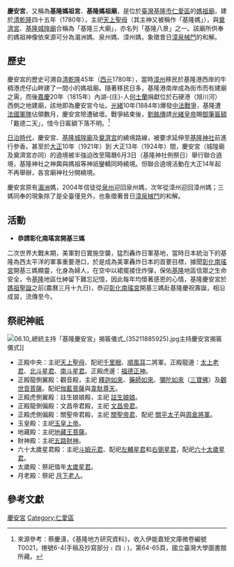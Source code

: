 {{坐標|25|7|46.57|N|121|44|26.24|E|display=title}}
{{東亞廟宇
| name = 基隆慶安宮
| img = File:基隆慶安宮.JPG
| img_capt = 主殿
| image_width = 260px
| location = [[臺灣|臺灣]][[基隆市|基隆市]][[仁愛區|仁愛區]]忠二路1號
| god = [[天上聖母|天上聖母]]
| type = 媽祖廟
| struct =  重簷歇山式{{r|基}}
| open_year = 建廟：[[臺灣清治時期|清]][[乾隆|乾隆]]四十五年（1780年）<br />遷址：清[[嘉慶|嘉慶]]二十年（1815年）
| cere_date = 農曆三月廿三日：[[媽祖誕|媽祖聖誕]]
| cultural_collection = 
|}}

'''慶安宮'''，又稱為'''基隆媽祖宮'''、'''基隆媽祖廟'''，是位於[[臺灣|臺灣]][[基隆市|基隆市]][[仁愛區|仁愛區]]的[[媽祖廟|媽祖廟]]，建於[[臺灣清治時期|清]][[乾隆|乾隆]]四十五年（1780年），主祀[[媽祖|天上聖母]]（其主神又被稱作「基隆媽」），與[[奠濟宮|奠濟宮]]、[[基隆城隍廟|基隆城隍廟]]合稱為「基隆三大廟」，亦名列「基隆八景」之一{{r|區}}。該廟所供奉的媽祖神像依來源可分為湄洲媽、泉州媽、漳州媽，象徵昔日[[漳泉械鬥|漳泉械鬥]]的和解{{r|基}}。

==歷史==
慶安宮的歷史可溯自[[清|清]][[乾隆|乾隆]]45年（[[西元|西元]]1780年）{{r|區}}，當時[[漳州|漳州]]移民於基隆港西岸的牛稠港虎仔山畔建了一間小的媽祖廟{{r|基}}。隨著移民日多，基隆港南岸成為街市而有建廟之需，而後[[嘉慶|嘉慶]]20年（1815年）內湖-{庄}-人[[何士蘭|何士蘭]]捐獻位於石硬港（旭川河）西側之地建廟，該地即為慶安宮今址{{r|基}}。[[光緒|光緒]]10年(1884年)爆發[[中法戰爭|中法戰爭]]，基隆遭[[法國軍隊|法國軍隊]]佔領數月，慶安宮險遭破壞。戰爭結束後，[[劉銘傳|劉銘傳]]請[[光緒皇帝|光緒皇帝]]賜[[御筆匾額|御筆匾額]]「戴德二天」，惜今日匾額下落不明。<ref>來源參考：蔡慶濤，《基隆地方研究資料》，收入伊能嘉矩文庫微卷編號T0021，捲號6-4(手稿及抄寫部分﹝四﹞)，第64-65頁，國立臺灣大學圖書館所藏。</ref>

[[台灣日治時期|日治時代]]，慶安宮、[[基隆城隍廟|基隆城隍廟]]及[[奠濟宮|奠濟宮]]的繞境路線，被要求延伸至[[基隆神社|基隆神社]]前進行參香。甚至於[[大正|大正]]10年（1921年）到 大正13年（1924年）間，慶安宮（城隍廟及奠濟宮亦同）的遶境被半強迫改至陽曆6月3日（基隆神社例祭日）舉行聯合遶境，基隆神社之神輿與媽祖等神祇鑾轎同時繞境。但聯合遶境活動在大正14年起不再舉辦，各宮廟神社分開繞境。

慶安宮原有[[湄洲|湄洲]]媽，2004年信徒從[[泉州|泉州]]迎回泉州媽，次年從漳州迎回漳州媽；三媽同奉的現象除了是全臺僅見外，也象徵著昔日[[漳泉械鬥|漳泉械鬥]]的和解{{r|基}}。

==活動==
* '''恭請彰化南瑤宮開基三媽'''
二次世界大戰末期，美軍對日實施空襲，猛烈轟炸日軍基地，當時日本統治下的基隆為西太平洋的軍事重要港口，於是成為美軍轟炸日本的首要目標，據聞[[彰化南瑤宮|彰化南瑤宮]]開基三媽顯靈，化身為婦人，在空中以裙擺接住炸彈，保佑[[基隆|基隆]]地區信眾之生命安全，令[[基隆|基隆]]地區仕紳留下難忘記憶，因此每年均懷著感恩的心情，基隆慶安宮於[[媽祖聖誕|媽祖聖誕]]之前(農曆三月十九日)，恭迎[[彰化南瑤宮|彰化南瑤宮]]開基三媽赴基隆慶祝壽誕，相沿成習，流傳至今。

==祭祀神祇==
[[File:06.10_總統主持「基隆慶安宮」揭匾儀式_(35211885925).jpg|thumb]]主持慶安宮揭匾儀式]]

*正殿中央：主祀[[天上聖母|天上聖母]]、配祀[[千里眼|千里眼]]、[[順風耳|順風耳]]二將軍。正殿龍邊：[[太上老君|太上老君]]、[[北斗星君|北斗星君]]、[[南斗星君|南斗星君]]。正殿虎邊：[[福德正神|福德正神]]。
*正殿龍側翼殿：觀音殿，主祀 [[釋迦如來|釋迦如來]]、[[藥師如來|藥師如來]]、[[彌陀如來|彌陀如來]]（[[三世佛#横三世佛|三寶佛]]）及[[觀世音菩薩|觀世音菩薩]]。配祀[[伽藍菩薩|伽藍菩薩]]與[[韋馱|韋馱尊天]]。
*正殿虎側翼殿：註生娘娘殿，主祀 [[註生娘娘|註生娘娘]]。
*正殿龍側偏殿：文昌帝君殿，主祀 [[文昌帝君|文昌帝君]]。
*正殿虎側偏殿：關聖帝君殿，主祀 [[關聖帝君|關聖帝君]]、配祀 [[關平|關平太子]]與[[周倉|周倉將軍]]。
*玉皇殿：主祀[[玉皇上帝|玉皇上帝]]。
*地藏殿：主祀[[地藏王菩薩|地藏王菩薩]]。
*財神殿：主祀[[五路財神|五路財神]]。
*六十太歲星君殿：主祀[[斗姆元君|斗姆元君]]、配祀[[左輔星君|左輔星君]]和[[右弼星君|右弼星君]]，配祀[[太歲#六十太歲|六十太歲星君]]。
*太歲殿：祭祀值年[[太歲星君|太歲星君]]。
*月老殿：祭祀 [[月下老人|月下老人]]。

==參考文獻==
{{reflist|refs=
<ref name="基">{{cite book|editor=韓國棟 |title=《走讀台灣：基隆市》 |publisher=國家文化總會 |isbn=978-986-6573-19-4 |pages=頁21－22|date=2010年12月}}</ref>
<ref name="區">{{cite web|url=http://www.klra.gov.tw/place/Characteristic4.asp?Place=%B7s%A9%B1%A8%BD&Project=%A4%E5%A4%C6%A5j%C2%DD&Title=%BCy%A6w%AEc  |title=慶安宮 |publisher=基隆市仁愛區公所 |accessdate=2015-01-02}}</ref>
}}

[[Category:基隆市媽祖廟|慶安宮]]
[[Category:仁愛區|Category:仁愛區]]